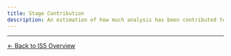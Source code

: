 ---
title: Stage Contribution 
description: An estimation of how much analysis has been contributed to each stage
---


---
<div class="back-button-container">
  <a href="/is5-sarkaz/overview/" class="back-button">
    <span class="back-arrow">←</span>
    <span class="back-text">Back to IS5 Overview</span>
  </a>
</div>
<IS5ContributionTracker />
